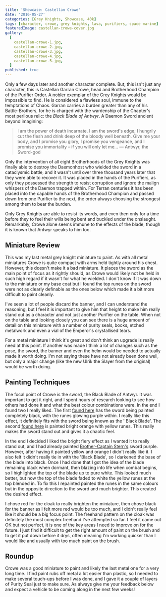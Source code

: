 ```yaml
---
title: 'Showcase: Castellan Crowe'
date: '2016-05-27'
categories: [Grey Knights, Showcase, 40k]
tags: [character, crowe, grey knights, lava, purifiers, space marine]
featuredImage: castellan-crowe-cover.jpg
gallery:
  [
    castellan-crowe-1.jpg,
    castellan-crowe-2.jpg,
    castellan-crowe-3.jpg,
    castellan-crowe-4.jpg,
    castellan-crowe-5.jpg,
  ]
published: true
---
```


Only a few days later and another character complete. But, this isn't just any character, this is Castellan Garran
Crowe, head and Brotherhood Champion of the Purifier Order. A nobler exemplar of the Grey Knights would be impossible
to find. He is considered a flawless soul, immune to the temptations of Chaos. Garran carries a burden greater than
any of his Battle-Brothers, for he is charged with the wardenship of the Chapter's most perilous relic: the 
_Black Blade of Antwyr_. A Daemon Sword ancient beyond imagining:

> I am the power of death incarnate. I am the sword's edge; I hungrily cut the flesh and drink deep of the bloody
> well beneath. Give me your body, and I promise you glory, I promise you vengeance, and I promise you immortality –
> if you will only let me...
> — Antwyr, the Sword-god

Only the intervention of all eight Brotherhoods of the Grey Knights was finally able to destroy the Daemonhost
who wielded the sword in a cataclysmic battle, and it wasn't until over three thousand years later that they were
able to recover it. It was placed in the hands of the Purifiers, as only they possessed the strength to resist
corruption and ignore the malign whispers of the Daemon trapped within. For Terran centuries it has been placed
into the capable hands of the Brotherhood Champion and passed down from one Purifier to the next, the order always
choosing the strongest among them to bear the burden.

Only Grey Knights are able to resist its words, and even then only for a time before they to feel their wills
being bent and buckled under the onslaught. Remarkably, Crowe alone seems immune to the effects of the blade, though
it is known that Antwyr speaks to him too.

## Miniature Review

This was my last metal grey knight miniature to paint. As with all metal miniatures Crowe is quite compact with arms
held tightly around his chest. However, this doesn't make it a bad miniature. It places the sword as the main point
of focus as it rightly should, as Crowe would likely not be held in such high regard if it wasn't for what he wielded.
I don't know if it was down to the miniature or my base coat but I found the top runes on the sword were not as
clearly definable as the ones below which made it a bit more difficult to paint cleanly.

I've seen a lot of people discard the banner, and I can understand the reasoning, but I feel it is important to give
him that height to make him really stand out as a character and not just another Purifier on the table. When not on
the table and looking closely you can see there is a huge amount of detail on this miniature with a number of purity
seals, books, etched metalwork and even a vial of the Emperor's crystallised tears.

For a metal miniature I think it's great and don't think an upgrade is really need at this point. If another was made 
I think a lot of changes such as the pose, the sword, the banner and even the helm would be needed to actually made
it worth doing. I'm not saying these have not already been done well, but only a major change (like the new Ulrik
the Slayer from the original) would be worth doing.

## Painting Techniques

The focal point of Crowe is the sword, the Black Blade of Antwyr. It was important to get it right, and I spent
hours of research looking to see how others had done it and what the best colour combinations were. In the end I
found two I really liked. The first [found here](http://bloodybeast.com/blog/2011/05/10/grey-knight-castellan-crowe/) 
has the sword being painted completely black, with the runes glowing purple within. I really like this effect, it
definitely fits with the sword being known as the ' Black Blade'. The second
[found here](https://scontent.cdninstagram.com/t51.2885-15/s320x320/e35/12627954_169027223466585_565315599_n.jpg)
is painted bright orange with yellow runes. This really makes the sword stand out and gives it a chaotic feel.

In the end I decided I liked the bright fiery effect as I wanted it to really stand out, and I had already painted
[Brother-Captain Stern's](/showcase/grey-knights/stern) sword purple. However, after having it painted
yellow and orange I didn't really like it. I also felt it didn't really tie in with the 'Black Blade', so I darkened
the base of the blade into black. Once I had done that I got the idea of the blade remaining black when dormant,
then blazing into life when combat begins, so I highlighted the top of the blade up to pure white. This looked much
better, but now the top of the blade faded to white the yellow runes at the top blended in. To fix this I repainted
painted the runes in the same colours but in the opposite direction to the sword and much brighter. This created the
desired effect.

I chose red for the cloak to really brighten the miniature, then chose black for the banner as I felt more red would
be too much, and I didn't really feel like it should be a big focus point. The freehand pattern on the cloak was
definitely the most complex freehand I've attempted so far. I feel it came out OK but not perfect, it is one of 
the key areas I need to improve on for the future. I just find it difficult to get the right amount of paint on
the brush and to get it put down before it drys, often meaning I'm working quicker than I would like and usually
with too much paint on the brush.

## Roundup

Crowe was a good miniature to paint and likely the last metal one for a very long time. I find paint rubs off metal
a lot easier than plastic, so I needed to make several touch-ups before I was done, and I gave it a couple of layers
of Purity Seal just to make sure. As always give me your feedback below and expect a vehicle to be coming along in
the next few weeks!
